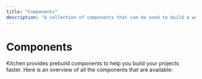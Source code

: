 ```yaml
---
title: "Components"
description: "A collection of components that can be used to build a website or web application."
---
```



# Components

Kitchen provides prebuild components to help you build your projects faster. Here is an overview of all the components that are available:

<Cards>
  <Card title="Avatar" href="/docs/components/avatar" />
  <Card title="Badge" href="/docs/components/badge" />
  <Card title="Button" href="/docs/components/button" />
  <Card title="Checkbox" href="/docs/components/checkbox" />
  <Card title="Collapse" href="/docs/components/collapse" />
  <Card title="Drawer" href="/docs/components/drawer" />
  <Card title="Error" href="/docs/components/error" />
  <Card title="Grid" href="/docs/components/grid" />
  <Card title="Icon" href="/docs/components/icon" />
  <Card title="Image" href="/docs/components/image" />
  <Card title="Input" href="/docs/components/input" />
  <Card title="Modal" href="/docs/components/modal" />
  <Card title="Note" href="/docs/components/note" />
  <Card title="Progress" href="/docs/components/progress" />
  <Card title="Skeleton" href="/docs/components/skeleton" />
  <Card title="Tabs" href="/docs/components/tabs" />
  <Card title="Text" href="/docs/components/text" />
  <Card title="Textarea" href="/docs/components/textarea" />
  <Card title="Toast" href="/docs/components/toast" />
  <Card title="Toggle" href="/docs/components/toggle" />
</Cards>  